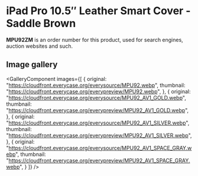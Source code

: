 
# iPad Pro 10.5″ Leather Smart Cover - Saddle Brown

<Callout type='info' emoji='👉🏻'>**MPU92ZM** is an order number for this product, used for search engines, auction websites and such.</Callout>

## Image gallery

<GalleryComponent
    images={[
      {
        original: "https://cloudfront.everycase.org/everysource/MPU92.webp",
        thumbnail: "https://cloudfront.everycase.org/everypreview/MPU92.webp",
      },
      {
        original: "https://cloudfront.everycase.org/everysource/MPU92_AV1_GOLD.webp",
        thumbnail: "https://cloudfront.everycase.org/everypreview/MPU92_AV1_GOLD.webp",
      },
      {
        original: "https://cloudfront.everycase.org/everysource/MPU92_AV1_SILVER.webp",
        thumbnail: "https://cloudfront.everycase.org/everypreview/MPU92_AV1_SILVER.webp",
      },
      {
        original: "https://cloudfront.everycase.org/everysource/MPU92_AV1_SPACE_GRAY.webp",
        thumbnail: "https://cloudfront.everycase.org/everypreview/MPU92_AV1_SPACE_GRAY.webp",
      }
    ]}
  />

